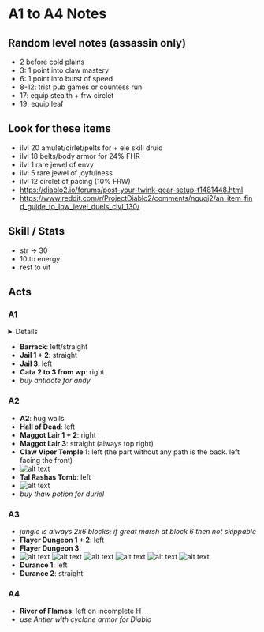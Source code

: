
# A1 to A4 Notes

## Random level notes (assassin only)

- 2 before cold plains
- 3: 1 point into claw mastery
- 6: 1 point into burst of speed
- 8-12: trist pub games or countess run
- 17: equip stealth + frw circlet
- 19: equip leaf


## Look for these items
- ilvl 20 amulet/cirlet/pelts for + ele skill druid
- ilvl 18 belts/body armor for 24% FHR
- ilvl 1 rare jewel of envy
- ilvl 5 rare jewel of joyfulness
- ilvl 12 circlet of pacing (10% FRW)
- https://diablo2.io/forums/post-your-twink-gear-setup-t1481448.html
- https://www.reddit.com/r/ProjectDiablo2/comments/nguqj2/an_item_find_guide_to_low_level_duels_clvl_130/


## Skill / Stats

- str -> 30
- 10 to energy
- rest to vit

## Acts

### A1

<details>
**ideal bottom left start in town**
<A1FilterTable />
</details>

- **Barrack**: left/straight
- **Jail 1 + 2**:           straight
- **Jail 3**:                left
- **Cata 2 to 3 from wp**:   right
- *buy antidote for andy*

### A2

- **A2**: hug walls                        
- **Hall of Dead**: left                             
- **Maggot Lair 1 + 2**: right                            
- **Maggot Lair 3**: straight (always top right)      
- **Claw Viper Temple 1**: left (the part without any path is the back. left facing the front)
- ![alt text]({92E4E06F-5C80-465A-A958-5FB32E2F2EEF}.png) 
- **Tal Rashas Tomb**: left 
- ![alt text](image.png)
- *buy thaw potion for duriel*

### A3

- *jungle is always 2x6 blocks; if great marsh at block 6 then not skippable*
- **Flayer Dungeon 1 + 2**: left
- **Flayer Dungeon 3**:
- ![alt text](image-1.png) ![alt text](image-2.png) ![alt text](image-3.png) ![alt text](image-4.png) ![alt text](image-5.png) ![alt text](image-6.png)
- **Durance 1**: left
- **Durance 2**: straight


### A4

- **River of Flames**: left on incomplete H
- *use Antler with cyclone armor for Diablo*